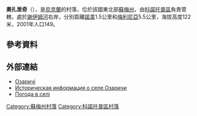 {{coord|51|20|54|N|33|12|19|E|scale:100000_region:UA|display=title}}

'''奧扎里奇'''（{{lang-uk|Озаричі}}），是[[烏克蘭|烏克蘭]]的村落，位於該國東北部[[蘇梅州|蘇梅州]]，由[[科諾托普區|科諾托普區]]負責管轄，處於[[謝伊姆河|謝伊姆河]]右岸，分別距離[[諾韋_(科諾托普區)|諾韋]]1.5公里和[[梅利尼亞|梅利尼亞]]5.5公里，海拔高度122米，2001年人口149。

==參考資料==
{{reflist}}

==外部連結==
* [http://w1.c1.rada.gov.ua/pls/z7502/A005?rdat1=02.02.2010&rf7571=29066 Озаричі]{{dead link|date=2017年12月 |bot=InternetArchiveBot |fix-attempted=yes }}
* [http://www.surnameindex.info/info/chernigov/krolevets/ozarichi/index.html Историческая информация о селе Озаричи] {{Wayback|url=http://www.surnameindex.info/info/chernigov/krolevets/ozarichi/index.html |date=20210414202142 }} {{ref-ru}}
* [http://weather.in.ua/ua/symskaja/18522 Погода в селі ] {{Wayback|url=http://weather.in.ua/ua/symskaja/18522 |date=20111219222144 }}

{{DEFAULTSORT:Озаричі}}

[[Category:蘇梅州村落|Category:蘇梅州村落]]
[[Category:科諾托普區村落|Category:科諾托普區村落]]


{{Sumy-geo-stub}}